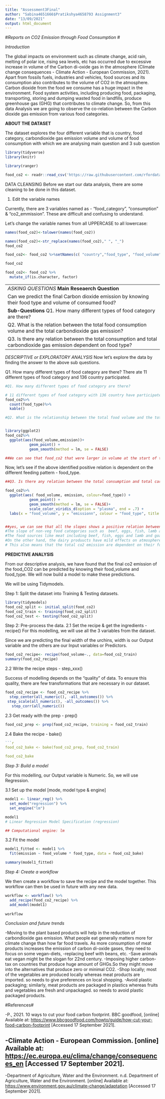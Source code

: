 ---
title: "Assessment3Final"
author: "Sabina4651666$Pratikshya4658793 Assignment3"
date: "13/09/2021"
output: html_document
---

#*Reports on CO2 Emission through Food Consumption * #


*Introduction*

The global impacts on environment such as climate change, acid rain, melting of polar ice, rising sea levels, etc has occurred due to excessive increase in volume of the Carbon di-oxide gas in the atmosphere (Climate change consequences - Climate Action - European Commission, 2021).
Apart from fossils fuels, industries and vehicles, food sources and its consumption also contributes to the volume of CO2 in the atmosphere. 
Carbon dioxide from the food we consume has a huge impact in the environment.
Food system activities, including producing food, packaging, transporting, storing and dumping wasted food in landfills, produce greenhouse gas (GHG) that contributes to climate change.
So, from this data Analysis we are going to observe the co-relation between the Carbon dioxide gas emission from various food categories.




**ABOUT THE DATASET**

The dataset explores the four different variable that is country, food category, carbondioxide gas emission volume and volume of food consumption with which we are analysing main question and 3 sub question 





```{r}

library(tidyverse)
library(knitr)

library(ranger)

```


```{r}
food_co2 <- readr::read_csv('https://raw.githubusercontent.com/rfordatascience/tidytuesday/master/data/2020/2020-02-18/food_consumption.csv')

```

DATA CLEANSING
Before we start our data analysis, there are some cleaning to be done in this dataset.

1. Edit the variable names

Currently, there are 3 variables named as - "food_category", "consumption" & "co2_emmission". These are difficult and confusing to understand.

Let's change the variable names from all UPPERCASE to all lowercase:

```{r} 
names(food_co2)<-tolower(names(food_co2))

names(food_co2)<-str_replace(names(food_co2)," ", "_")
food_co2

food_co2<- food_co2 %>%setNames(c( "country","food_type", "food_volume", "emission"))

food_co2

food_co2<- food_co2 %>%
  mutate_if(is.character, factor)
```


-------------------------------------------------------------------------
*ASKING QUESTIONS*
**Main Reseaerch Question**
  
Can we predict the final Carbon dioxide emission by knowing their food type and volume of consumed food?

**Sub-Questions**
Q1. How many different types of food category are there?

Q2. What is the relation between the total food consumption volume and the  total carbondioxide gas emission?


Q3. Is there any relation between the total consumption and total carbondioxide gas emission dependent on food type?
-------------------------------------------------------------------------

*DESCRIPTIVE or EXPLORATORY ANALYSIS*
Now let's explore the data by finding the answer to the above sub questions.

Q1. How many different types of food category are there?
There ate 11 different types of food category and 136 country participated. 
```{r}
#Q1. How many different types of food category are there?

# 11 different types of food category with 136 country have participated. 
food_co2%>%
  count(food_type)%>%
  kable()

```

```{r}
#Q2. What is the relationship between the total food volume and the total CO2 gas emission?


library(ggplot2)
food_co2%>%
  ggplot(aes(food_volume,emission))+
           geom_point() +
           geom_smooth(method = lm, se = FALSE)

##We can see that food_co2 that were larger in volume at the start of the experiment tended to have wider structures at the end. The slope of the line shows a positive relation between the food_volume and total CO2 gas emission.
```
Now, let's see if the above identified positive relation is dependent on the different feeding pattern - food_type.



```{r}
##Q3. Is there any relation between the total consumption and total carbondioxide gas emission dependent on food type?

food_co2%>%
  ggplot(aes( food_volume, emission, colour=food_type)) +
           geom_point() +
           geom_smooth(method = lm, se = FALSE)+
           scale_color_viridis_d(option = "plasma", end = .7) +
  labs(x = "food_volume", y = "emissionn", colour = "food_type", title = "food consumption depending upon fooding category")


##yes, we can see that all the slopes shows a positive relation between co2 emission due to food consumption based on food categories.# 
#The slope of non-veg food categories such as  beef, eggs, fish, lamb and goats tend to become much more wider than those of vegetarian categories.#
#The food sources like meat including beef, fish, eggs and lamb and goats are highly consumed whereas the other plant-based products are consumed in a lesser ammount. Therefore the meat products , they have certain negative effects on atmosphere by excessive emission of co2. Whereas plant based products have lesser co2 emmission.#
#On the other hand, the dairy produucts have mild effects on atmosphere by minimal emission of co2.
# This also means that the total co2 emission are dependent on their food_type.#
```


**PREDICTIVE ANALYSIS**

From our descriptive analysis, we have found that the final co2 emission of the food_CO2 can be predicted by knowing their food_volume and food_type. We will now build a model to make these predictions.

We will be using Tidymodels.

Step 1: Split the dataset into Training & Testing datasets.




```{r}

library(tidymodels)
food_co2_split <- initial_split(food_co2)
food_co2_train <- training(food_co2_split)
food_co2_test <- testing(food_co2_split)
```
Step 2: Pre-process the data.
2.1 Set the recipe & get the ingredients - recipe()
For this modelling, we will use all the 3 variables from the dataset.

Since we are predicting the final width of the urchins, width is our Output variable and the others are our Input variables or Predictors.


```{r}
food_co2_recipe<- recipe(food_volume~., data=food_co2_train)
summary(food_co2_recipe)
```


2.2 Write the recipe steps - step_xxx()

Success of modelling depends on the "quality" of data. To ensure this quality, there are few transformations that are necessary in our dataset.

```{r}
food_co2_recipe <- food_co2_recipe %>%
  step_center(all_numeric(), -all_outcomes()) %>% 
 step_scale(all_numeric(), -all_outcomes()) %>%
   step_corr(all_numeric())


```


2.3 Get ready with the prep - prep()

```{r}
food_co2_prep <- prep(food_co2_recipe, training = food_co2_train)
```


2.4 Bake the recipe - bake()
```{r}
```{r}
food_co2_bake <- bake(food_co2_prep, food_co2_train)

food_co2_bake

```




*Step 3: Build a model*

For this modelling, our Output variable is Numeric. So, we will use Regression.

3.1 Set up the model [mode, model type & engine]

```{r}
model1 <- linear_reg() %>%
  set_mode("regression") %>%
  set_engine("lm")

model1
# Linear Regression Model Specification (regression)

## Computational engine: lm
```


3.2 Fit the model

```{r}
model1_fitted <- model1 %>%
  fit(emission ~ food_volume * food_type, data = food_co2_bake)

summary(model1_fitted)

```

*Step 4: Create a workflow*

We then create a workflow to save the recipe and the model together. This workflow can then be used in future with any new data.
```{r}
workflow <- workflow() %>%
  add_recipe(food_co2_recipe) %>%
  add_model(model1)
  
workflow
```

*Conclusion and future trends*

-Moving to the plant based products will help in the reduction of carbondioxide gas emission. What people eat generally matters more for climate change than how far food travels. As more consumption of meat products increases the emission of carbon di-oxide gases, they need to focus on some vegan-diets, -replacing beef with beans, etc.
-Save animals eat vegan might be the slogan for 22nd century.
-Imposing higher carbon-tax on countries that produce huge amount of GHGs.So they might move into the alternatives that produce zero or minimal CO2.
-Shop locally; most of the vegetables are produced locally whereas meat products are imported. so needs to give preferences on local shopping.
-Avoid plastic packaging; similarly, meat products are packaged in plastics whereas fruits and vegetables are fresh and unpackaged. so needs to avoid plastic packaged products.

#References#

-P., 2021. 10 ways to cut your food carbon footprint. BBC goodfood, [online] Available at: <https://www.bbcgoodfood.com/howto/guide/how-cut-your-food-carbon-footprint> [Accessed 17 September 2021].

-Climate Action - European Commission. [online] Available at: <https://ec.europa.eu/clima/change/consequences_en> [Accessed 17 September 2021].
-----------------------------------------------------------------------------------------------------
-Department of Agriculture, Water and the Environment. n.d. Department of Agriculture, Water and the Environment. [online] Available at: <https://www.environment.gov.au/climate-change/adaptation> [Accessed 17 September 2021].